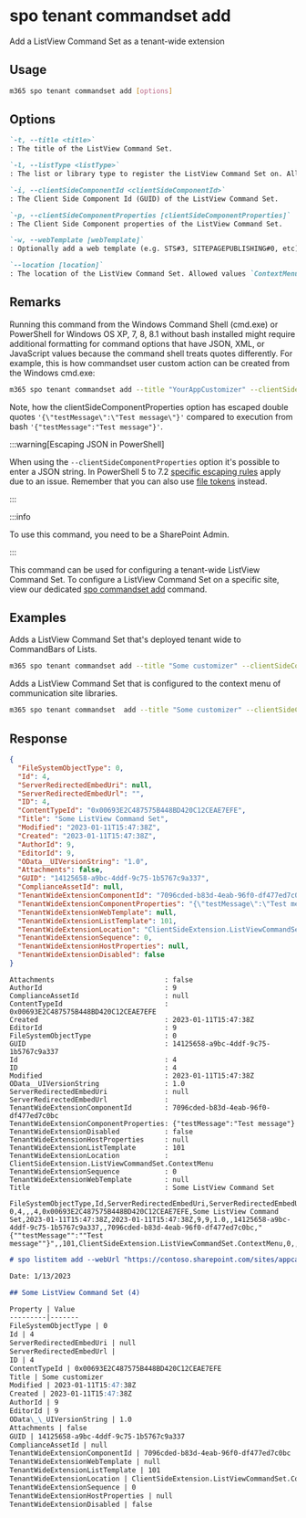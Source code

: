 
# spo tenant commandset add

Add a ListView Command Set as a tenant-wide extension

## Usage

```sh
m365 spo tenant commandset add [options]
```

## Options

```md definition-list
`-t, --title <title>`
: The title of the ListView Command Set.

`-l, --listType <listType>`
: The list or library type to register the ListView Command Set on. Allowed values `List` or `Library`.

`-i, --clientSideComponentId <clientSideComponentId>`
: The Client Side Component Id (GUID) of the ListView Command Set.

`-p, --clientSideComponentProperties [clientSideComponentProperties]`
: The Client Side Component properties of the ListView Command Set.

`-w, --webTemplate [webTemplate]`
: Optionally add a web template (e.g. STS#3, SITEPAGEPUBLISHING#0, etc) as a filter for what kind of sites the ListView Command Set is registered on.

`--location [location]`
: The location of the ListView Command Set. Allowed values `ContextMenu`, `CommandBar` or `Both`. Defaults to `CommandBar`.
```

<Global />

## Remarks

Running this command from the Windows Command Shell (cmd.exe) or PowerShell for Windows OS XP, 7, 8, 8.1 without bash installed might require additional formatting for command options that have JSON, XML, or JavaScript values because the command shell treats quotes differently. For example, this is how commandset user custom action can be created from the Windows cmd.exe:

```sh
m365 spo tenant commandset add --title "YourAppCustomizer" --clientSideComponentId b41916e7-e69d-467f-b37f-ff8ecf8f99f2 --clientSideComponentProperties '{\"testMessage\":\"Test message\"}'
```

Note, how the clientSideComponentProperties option has escaped double quotes `'{\"testMessage\":\"Test message\"}'` compared to execution from bash `'{"testMessage":"Test message"}'`.

:::warning[Escaping JSON in PowerShell]

When using the `--clientSideComponentProperties` option it's possible to enter a JSON string. In PowerShell 5 to 7.2 [specific escaping rules](./../../../user-guide/using-cli.mdx#escaping-double-quotes-in-powershell) apply due to an issue. Remember that you can also use [file tokens](./../../../user-guide/using-cli.mdx#passing-complex-content-into-cli-options) instead.

:::

:::info

To use this command, you need to be a SharePoint Admin.

:::

This command can be used for configuring a tenant-wide ListView Command Set. To configure a ListView Command Set on a specific site, view our dedicated [spo commandset add](../commandset/commandset-add.mdx) command.

## Examples

Adds a ListView Command Set that's deployed tenant wide to CommandBars of Lists.

```sh
m365 spo tenant commandset add --title "Some customizer" --clientSideComponentId  799883f5-7962-4384-a10a-105adaec6ffc --listType List
```

Adds a ListView Command Set that is configured to the context menu of communication site libraries.

```sh
m365 spo tenant commandset  add --title "Some customizer" --clientSideComponentId  799883f5-7962-4384-a10a-105adaec6ffc --webTemplate "SITEPAGEPUBLISHING#0" --listType Library --location ContextMenu
```

## Response

<Tabs>
  <TabItem value="JSON">

  ```json
  {
    "FileSystemObjectType": 0,
    "Id": 4,
    "ServerRedirectedEmbedUri": null,
    "ServerRedirectedEmbedUrl": "",
    "ID": 4,
    "ContentTypeId": "0x00693E2C487575B448BD420C12CEAE7EFE",
    "Title": "Some ListView Command Set",
    "Modified": "2023-01-11T15:47:38Z",
    "Created": "2023-01-11T15:47:38Z",
    "AuthorId": 9,
    "EditorId": 9,
    "OData__UIVersionString": "1.0",
    "Attachments": false,
    "GUID": "14125658-a9bc-4ddf-9c75-1b5767c9a337",
    "ComplianceAssetId": null,
    "TenantWideExtensionComponentId": "7096cded-b83d-4eab-96f0-df477ed7c0bc",
    "TenantWideExtensionComponentProperties": "{\"testMessage\":\"Test message\"}",
    "TenantWideExtensionWebTemplate": null,
    "TenantWideExtensionListTemplate": 101,
    "TenantWideExtensionLocation": "ClientSideExtension.ListViewCommandSet.ContextMenu",
    "TenantWideExtensionSequence": 0,
    "TenantWideExtensionHostProperties": null,
    "TenantWideExtensionDisabled": false
  }
  ```

  </TabItem>
  <TabItem value="Text">

  ```text
  Attachments                           : false
  AuthorId                              : 9
  ComplianceAssetId                     : null
  ContentTypeId                         : 0x00693E2C487575B448BD420C12CEAE7EFE
  Created                               : 2023-01-11T15:47:38Z
  EditorId                              : 9
  FileSystemObjectType                  : 0
  GUID                                  : 14125658-a9bc-4ddf-9c75-1b5767c9a337
  Id                                    : 4
  ID                                    : 4
  Modified                              : 2023-01-11T15:47:38Z
  OData__UIVersionString                : 1.0
  ServerRedirectedEmbedUri              : null
  ServerRedirectedEmbedUrl              :
  TenantWideExtensionComponentId        : 7096cded-b83d-4eab-96f0-df477ed7c0bc
  TenantWideExtensionComponentProperties: {"testMessage":"Test message"}
  TenantWideExtensionDisabled           : false
  TenantWideExtensionHostProperties     : null
  TenantWideExtensionListTemplate       : 101
  TenantWideExtensionLocation           : ClientSideExtension.ListViewCommandSet.ContextMenu
  TenantWideExtensionSequence           : 0
  TenantWideExtensionWebTemplate        : null
  Title                                 : Some ListView Command Set
  ```

  </TabItem>
  <TabItem value="CSV">

  ```csv
  FileSystemObjectType,Id,ServerRedirectedEmbedUri,ServerRedirectedEmbedUrl,ID,ContentTypeId,Title,Modified,Created,AuthorId,EditorId,OData__UIVersionString,Attachments,GUID,ComplianceAssetId,TenantWideExtensionComponentId,TenantWideExtensionComponentProperties,TenantWideExtensionWebTemplate,TenantWideExtensionListTemplate,TenantWideExtensionLocation,TenantWideExtensionSequence,TenantWideExtensionHostProperties,TenantWideExtensionDisabled
  0,4,,,4,0x00693E2C487575B448BD420C12CEAE7EFE,Some ListView Command Set,2023-01-11T15:47:38Z,2023-01-11T15:47:38Z,9,9,1.0,,14125658-a9bc-4ddf-9c75-1b5767c9a337,,7096cded-b83d-4eab-96f0-df477ed7c0bc,"{""testMessage"":""Test message""}",,101,ClientSideExtension.ListViewCommandSet.ContextMenu,0,,
  ```

  </TabItem>
  <TabItem value="Markdown">

  ```md
  # spo listitem add --webUrl "https://contoso.sharepoint.com/sites/appcatalog" --listUrl "/sites/appcatalog/Lists/TenantWideExtensions" --Title "Some ListView Command Set" --TenantWideExtensionComponentId "7096cded-b83d-4eab-96f0-df477ed7c0bc" --TenantWideExtensionLocation "ClientSideExtension.ListViewCommandSet.ContextMenu" --TenantWideExtensionSequence "0" --TenantWideExtensionListTemplate "101" --TenantWideExtensionComponentProperties "{"testMessage":"Test message"}" --TenantWideExtensionWebTemplate "" --TenantWideExtensionDisabled "false" --verbose "false" --debug "false" --_ ""

  Date: 1/13/2023

  ## Some ListView Command Set (4)

  Property | Value
  ---------|-------
  FileSystemObjectType | 0
  Id | 4
  ServerRedirectedEmbedUri | null
  ServerRedirectedEmbedUrl |
  ID | 4
  ContentTypeId | 0x00693E2C487575B448BD420C12CEAE7EFE
  Title | Some customizer
  Modified | 2023-01-11T15:47:38Z
  Created | 2023-01-11T15:47:38Z
  AuthorId | 9
  EditorId | 9
  OData\_\_UIVersionString | 1.0
  Attachments | false
  GUID | 14125658-a9bc-4ddf-9c75-1b5767c9a337
  ComplianceAssetId | null
  TenantWideExtensionComponentId | 7096cded-b83d-4eab-96f0-df477ed7c0bc
  TenantWideExtensionWebTemplate | null
  TenantWideExtensionListTemplate | 101
  TenantWideExtensionLocation | ClientSideExtension.ListViewCommandSet.ContextMenu
  TenantWideExtensionSequence | 0
  TenantWideExtensionHostProperties | null
  TenantWideExtensionDisabled | false
  ```

  </TabItem>
</Tabs>

